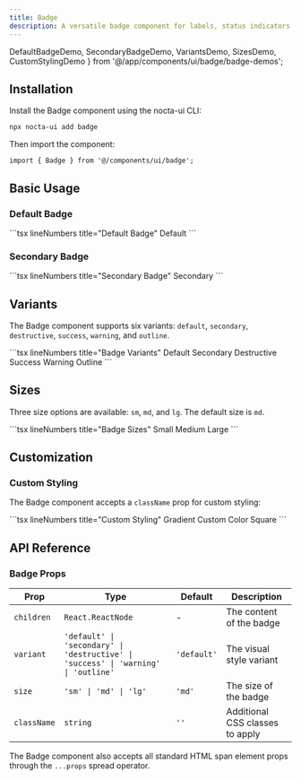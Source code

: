```yaml
---
title: Badge
description: A versatile badge component for labels, status indicators, and tags with multiple variants, sizes and dark mode support
---
```


  DefaultBadgeDemo,
  SecondaryBadgeDemo,
  VariantsDemo,
  SizesDemo,
  CustomStylingDemo
} from '@/app/components/ui/badge/badge-demos';

## Installation
<Steps>
<Step>
Install the Badge component using the nocta-ui CLI:

```bash lineNumbers title="Terminal"
npx nocta-ui add badge
```
</Step>
<Step>
Then import the component:

```tsx lineNumbers title="Import"
import { Badge } from '@/components/ui/badge';
```
</Step>
</Steps>

## Basic Usage

### Default Badge

<DocsTabs defaultValue="preview">
  <DocsTab value="preview" lineNumbers title="Preview">
    <DefaultBadgeDemo />
  </DocsTab>
  <DocsTab value="code" lineNumbers title="Code">
    ```tsx lineNumbers title="Default Badge"
    <Badge>Default</Badge>
    ```
  </DocsTab>
</DocsTabs>

### Secondary Badge

<DocsTabs defaultValue="preview">
  <DocsTab value="preview" lineNumbers title="Preview">
    <SecondaryBadgeDemo />
  </DocsTab>
  <DocsTab value="code" lineNumbers title="Code">
    ```tsx lineNumbers title="Secondary Badge"
    <Badge variant="secondary">Secondary</Badge>
    ```
  </DocsTab>
</DocsTabs>

## Variants

The Badge component supports six variants: `default`, `secondary`, `destructive`, `success`, `warning`, and `outline`.

<DocsTabs defaultValue="preview">
  <DocsTab value="preview" lineNumbers title="Preview">
    <VariantsDemo />
  </DocsTab>
  <DocsTab value="code" lineNumbers title="Code">
    ```tsx lineNumbers title="Badge Variants"
    <Badge variant="default">Default</Badge>
    <Badge variant="secondary">Secondary</Badge>
    <Badge variant="destructive">Destructive</Badge>
    <Badge variant="success">Success</Badge>
    <Badge variant="warning">Warning</Badge>
    <Badge variant="outline">Outline</Badge>
    ```
  </DocsTab>
</DocsTabs>

## Sizes

Three size options are available: `sm`, `md`, and `lg`. The default size is `md`.

<DocsTabs defaultValue="preview">
  <DocsTab value="preview" lineNumbers title="Preview">
    <SizesDemo />
  </DocsTab>
  <DocsTab value="code" lineNumbers title="Code">
    ```tsx lineNumbers title="Badge Sizes"
    <Badge size="sm">Small</Badge>
    <Badge size="md">Medium</Badge>
    <Badge size="lg">Large</Badge>
    ```
  </DocsTab>
</DocsTabs>

## Customization

### Custom Styling

The Badge component accepts a `className` prop for custom styling:

<DocsTabs defaultValue="preview">
  <DocsTab value="preview" lineNumbers title="Preview">
    <CustomStylingDemo />
  </DocsTab>
  <DocsTab value="code" lineNumbers title="Code">
    ```tsx lineNumbers title="Custom Styling"
      <Badge
        className="bg-linear-to-r dark:from-purple-500 dark:to-pink-500 from-purple-500 to-pink-500 text-nocta-50 dark:text-nocta-50">
          Gradient
      </Badge>
      <Badge 
        variant="secondary" 
        className="bg-blue-500 dark:bg-blue-500/50 text-nocta-50 dark:text-nocta-50 shadow-lg">
          Custom Color
      </Badge>
      <Badge
        className="rounded-sm">
          Square
      </Badge>
    ```
  </DocsTab>
</DocsTabs>

## API Reference

### Badge Props

| Prop | Type | Default | Description |
|------|------|---------|-------------|
| `children` | `React.ReactNode` | - | The content of the badge |
| `variant` | `'default' \| 'secondary' \| 'destructive' \| 'success' \| 'warning' \| 'outline'` | `'default'` | The visual style variant |
| `size` | `'sm' \| 'md' \| 'lg'` | `'md'` | The size of the badge |
| `className` | `string` | `''` | Additional CSS classes to apply |

The Badge component also accepts all standard HTML span element props through the `...props` spread operator.
